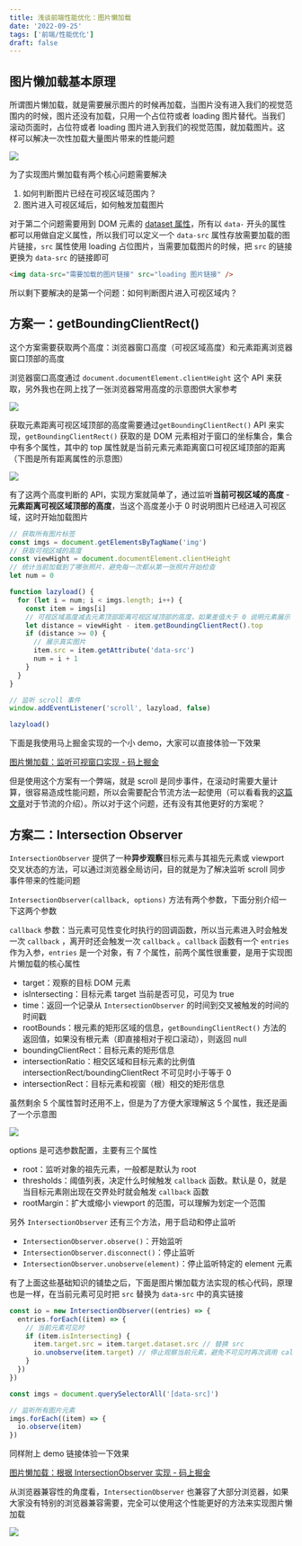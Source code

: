 ```yaml
---
title: 浅谈前端性能优化：图片懒加载
date: '2022-09-25'
tags: ['前端/性能优化']
draft: false
---
```


## 图片懒加载基本原理

所谓图片懒加载，就是需要展示图片的时候再加载，当图片没有进入我们的视觉范围内的时候，图片还没有加载，只用一个占位符或者 loading 图片替代。当我们滚动页面时，占位符或者 loading 图片进入到我们的视觉范围，就加载图片。这样可以解决一次性加载大量图片带来的性能问题

![](https://notesimgs.oss-cn-shanghai.aliyuncs.com/img/202209251607000.png)

为了实现图片懒加载有两个核心问题需要解决

1. 如何判断图片已经在可视区域范围内？
2. 图片进入可视区域后，如何触发加载图片

对于第二个问题需要用到 DOM 元素的 [dataset 属性](https://zh.javascript.info/dom-attributes-and-properties#fei-biao-zhun-de-te-xing-dataset)，所有以 `data-` 开头的属性都可以用做自定义属性，所以我们可以定义一个 `data-src` 属性存放需要加载的图片链接，`src` 属性使用 loading 占位图片，当需要加载图片的时候，把 `src` 的链接更换为 `data-src` 的链接即可

```html
<img data-src="需要加载的图片链接" src="loading 图片链接" />
```

所以剩下要解决的是第一个问题：如何判断图片进入可视区域内？

## 方案一：getBoundingClientRect()

这个方案需要获取两个高度：浏览器窗口高度（可视区域高度）和元素距离浏览器窗口顶部的高度

浏览器窗口高度通过 `document.documentElement.clientHeight` 这个 API 来获取，另外我也在网上找了一张浏览器常用高度的示意图供大家参考

![](https://notesimgs.oss-cn-shanghai.aliyuncs.com/img/Untitled.png)

获取元素距离可视区域顶部的高度需要通过`getBoundingClientRect()` API 来实现，`getBoundingClientRect()` 获取的是 DOM 元素相对于窗口的坐标集合，集合中有多个属性，其中的 top 属性就是当前元素元素距离窗口可视区域顶部的距离（下图是所有距离属性的示意图）

![](https://notesimgs.oss-cn-shanghai.aliyuncs.com/img/202209251610228.png)

有了这两个高度判断的 API，实现方案就简单了，通过监听**当前可视区域的高度** - **元素距离可视区域顶部的高度**，当这个高度差小于 0 时说明图片已经进入可视区域，这时开始加载图片

```js
// 获取所有图片标签
const imgs = document.getElementsByTagName('img')
// 获取可视区域的高度
const viewHight = document.documentElement.clientHeight
// 统计当前加载到了哪张照片，避免每一次都从第一张照片开始检查
let num = 0

function lazyload() {
  for (let i = num; i < imgs.length; i++) {
    const item = imgs[i]
    // 可视区域高度减去元素顶部距离可视区域顶部的高度，如果差值大于 0 说明元素展示
    let distance = viewHight - item.getBoundingClientRect().top
    if (distance >= 0) {
      // 展示真实图片
      item.src = item.getAttribute('data-src')
      num = i + 1
    }
  }
}

// 监听 scroll 事件
window.addEventListener('scroll', lazyload, false)

lazyload()
```

下面是我使用马上掘金实现的一个小 demo，大家可以直接体验一下效果

[图片懒加载：监听可视窗口实现 - 码上掘金](https://code.juejin.cn/pen/7134838493754163234)

但是使用这个方案有一个弊端，就是 scroll 是同步事件，在滚动时需要大量计算，很容易造成性能问题，所以会需要配合节流方法一起使用（可以看看我的[这篇文章](https://juejin.cn/post/7120222425455394823)对于节流的介绍）。所以对于这个问题，还有没有其他更好的方案呢？

## 方案二：Intersection Observer

`IntersectionObserver` 提供了一种**异步观察**目标元素与其祖先元素或 viewport 交叉状态的方法，可以通过浏览器全局访问，目的就是为了解决监听 scroll 同步事件带来的性能问题

`IntersectionObserver(callback, options)` 方法有两个参数，下面分别介绍一下这两个参数

`callback` 参数：当元素可见性变化时执行的回调函数，所以当元素进入时会触发一次 `callback` ，离开时还会触发一次 `callback` 。`callback` 函数有一个 `entries` 作为入参，`entries` 是一个对象，有 7 个属性，前两个属性很重要，是用于实现图片懒加载的核心属性

- target：观察的目标 DOM 元素
- isIntersecting：目标元素 target 当前是否可见，可见为 true
- time：返回一个记录从 `IntersectionObserver` 的时间到交叉被触发的时间的时间戳
- rootBounds：根元素的矩形区域的信息，`getBoundingClientRect()` 方法的返回值，如果没有根元素（即直接相对于视口滚动），则返回 null
- boundingClientRect：目标元素的矩形信息
- intersectionRatio：相交区域和目标元素的比例值 intersectionRect/boundingClientRect 不可见时小于等于 0
- intersectionRect：目标元素和视窗（根）相交的矩形信息

虽然剩余 5 个属性暂时还用不上，但是为了方便大家理解这 5 个属性，我还是画了一个示意图

![](https://notesimgs.oss-cn-shanghai.aliyuncs.com/img/202209251607872.png)

options 是可选参数配置，主要有三个属性

- root：监听对象的祖先元素，一般都是默认为 root
- thresholds：阈值列表，决定什么时候触发 `callback` 函数。默认是 0，就是当目标元素刚出现在交界处时就会触发 `callback` 函数
- rootMargin：扩大或缩小 viewport 的范围，可以理解为划定一个范围

另外 `IntersectionObserver` 还有三个方法，用于启动和停止监听

- `IntersectionObserver.observe()`：开始监听
- `IntersectionObserver.disconnect()`：停止监听
- `IntersectionObserver.unobserve(element)`：停止监听特定的 element 元素

有了上面这些基础知识的铺垫之后，下面是图片懒加载方法实现的核心代码，原理也是一样，在当前元素可见时把 `src` 替换为 `data-src` 中的真实链接

```js
const io = new IntersectionObserver((entries) => {
  entries.forEach((item) => {
    // 当前元素可见时
    if (item.isIntersecting) {
      item.target.src = item.target.dataset.src // 替换 src
      io.unobserve(item.target) // 停止观察当前元素，避免不可见时再次调用 callback 函数
    }
  })
})

const imgs = document.querySelectorAll('[data-src]')

// 监听所有图片元素
imgs.forEach((item) => {
  io.observe(item)
})
```

同样附上 demo 链接体验一下效果

[图片懒加载：根据 IntersectionObserver 实现 - 码上掘金](https://code.juejin.cn/pen/7134699544843026439)

从浏览器兼容性的角度看，`IntersectionObserver` 也兼容了大部分浏览器，如果大家没有特别的浏览器兼容需要，完全可以使用这个性能更好的方法来实现图片懒加载

![](https://notesimgs.oss-cn-shanghai.aliyuncs.com/img/202209251608066.png)
